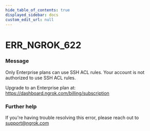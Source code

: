 ```yaml
---
hide_table_of_contents: true
displayed_sidebar: docs
custom_edit_url: null
---
```



# ERR_NGROK_622

### Message
Only Enterprise plans can use SSH ACL rules.
Your account is not authorized to use SSH ACL rules.

Upgrade to an Enterprise plan at: https://dashboard.ngrok.com/billing/subscription

### Further help
If you're having trouble resolving this error, please reach out to [support@ngrok.com](mailto:support@ngrok.com?subject=Help%20with%20ERR_NGROK_622)


<ErrorDetails error='err_ngrok_622' />

